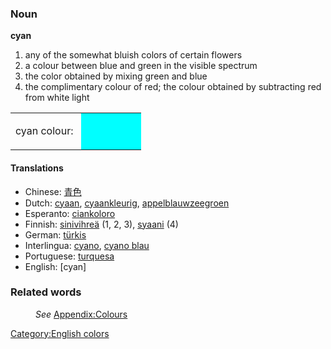 ===Noun===
'''cyan'''
#any of the somewhat bluish colors of certain flowers
#a colour between blue and green in the visible spectrum
#the color obtained by mixing green and blue
#the complimentary colour of red; the colour obtained by subtracting red from white light

<table><tr><td>cyan colour:&nbsp;</td>
<td bgcolor="#00FFFF" width="80">&nbsp; </td></tr></table>

====Translations====
*Chinese: [[青色]]
*Dutch: [[cyaan]], [[cyaankleurig]], [[appelblauwzeegroen]]
*Esperanto: [[ciankoloro]]
*Finnish: [[sinivihreä]] (1, 2, 3), [[syaani]] (4)
*German: [[türkis]]
*Interlingua: [[cyano]], [[cyano blau]]
*Portuguese: [[turquesa]]
*English: [cyan]

===Related words===
:''See'' [[Wiktionary_Appendix:Colours|Appendix:Colours]]

[[Category:English colors]]